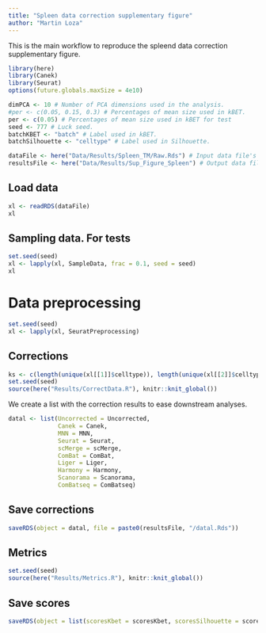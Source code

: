 ```yaml
---
title: "Spleen data correction supplementary figure"
author: "Martin Loza"
---
```


This is the main workflow to reproduce the spleend data correction supplementary figure.

```r
library(here)
library(Canek)
library(Seurat)
options(future.globals.maxSize = 4e10)

dimPCA <- 10 # Number of PCA dimensions used in the analysis.
#per <- c(0.05, 0.15, 0.3) # Percentages of mean size used in kBET.
per <- c(0.05) # Percentages of mean size used in kBET for test
seed <- 777 # Luck seed.
batchKBET <- "batch" # Label used in kBET.
batchSilhouette <- "celltype" # Label used in Silhouette.

dataFile <- here("Data/Results/Spleen_TM/Raw.Rds") # Input data file's path.
resultsFile <- here("Data/Results/Sup_Figure_Spleen") # Output data file's path.
```

## Load data

```r
xl <- readRDS(dataFile)
xl
```

## Sampling data. For tests

```r
set.seed(seed)
xl <- lapply(xl, SampleData, frac = 0.1, seed = seed)
xl
```

# Data preprocessing

```r
set.seed(seed)
xl <- lapply(xl, SeuratPreprocessing)
```

## Corrections

```r
ks <- c(length(unique(xl[[1]]$celltype)), length(unique(xl[[2]]$celltype)))
set.seed(seed)
source(here("Results/CorrectData.R"), knitr::knit_global())
```

We create a list with the correction results to ease downstream analyses.

```r
datal <- list(Uncorrected = Uncorrected,
              Canek = Canek,
              MNN = MNN,
              Seurat = Seurat,
              scMerge = scMerge, 
              ComBat = ComBat, 
              Liger = Liger, 
              Harmony = Harmony, 
              Scanorama = Scanorama, 
              ComBatseq = ComBatseq)
```

## Save corrections

```r
saveRDS(object = datal, file = paste0(resultsFile, "/datal.Rds"))
```

## Metrics

```r
set.seed(seed)
source(here("Results/Metrics.R"), knitr::knit_global())
```

## Save scores

```r
saveRDS(object = list(scoresKbet = scoresKbet, scoresSilhouette = scoresSilhouette), file = paste0(resultsFile, "/scores.RDS"))
```